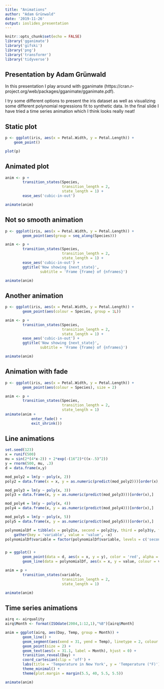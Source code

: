 ```yaml
---
title: "Animations"
author: "Adam Grünwald"
date: '2019-11-26'
output: ioslides_presentation
---
```


```r
knitr::opts_chunk$set(echo = FALSE)
library('gganimate')
library('gifski')
library('png')
library('transformr')
library('tidyverse')
```

## Presentation by Adam Grünwald

In this presentation I play around with gganimate (https://cran.r-project.org/web/packages/gganimate/gganimate.pdf).

I try some different options to present the iris dataset as well as visualizing some different polynomial regressions fit to synthetic data. In the final slide I have tried a time series animation which I think looks really neat!

## Static plot

```r
p <- ggplot(iris, aes(x = Petal.Width, y = Petal.Length)) + 
    geom_point()

plot(p)

```

## Animated plot

```r
anim <- p + 
        transition_states(Species,
                          transition_length = 2,
                          state_length = 1) +
        ease_aes('cubic-in-out')

animate(anim)
```

## Not so smooth animation

```r
p <- ggplot(iris, aes(x = Petal.Width, y = Petal.Length)) + 
        geom_point(aes(group = seq_along(Species)))

anim <- p + 
        transition_states(Species,
                          transition_length = 2,
                          state_length = 1) +
        ease_aes('cubic-in-out') +
        ggtitle('Now showing {next_state}',
                subtitle = 'Frame {frame} of {nframes}')

animate(anim)
```

## Another animation

```r
p <- ggplot(iris, aes(x = Petal.Width, y = Petal.Length)) + 
        geom_point(aes(colour = Species, group = 1L))

anim <- p + 
        transition_states(Species,
                          transition_length = 2,
                          state_length = 1) +
        ease_aes('cubic-in-out') +
        ggtitle('Now showing {next_state}',
                subtitle = 'Frame {frame} of {nframes}')

animate(anim)
```

## Animation with fade

```r
p <- ggplot(iris, aes(x = Petal.Width, y = Petal.Length)) + 
        geom_point(aes(colour = Species), size = 2)

anim <- p + 
        transition_states(Species,
                          transition_length = 2,
                          state_length = 1)
animate(anim + 
            enter_fade() +
            exit_shrink())
```

## Line animations

```r
set.seed(123)
x = runif(500)
mu = sin(2*(4*x-2)) + 2*exp(-(16^2)*((x-.5)^2))
y = rnorm(500, mu, .3)
d = data.frame(x,y)

mod_poly2 = lm(y ~ poly(x, 2))
poly2 = data.frame(x = x, y = as.numeric(predict(mod_poly2)))[order(x),]

mod_poly3 = lm(y ~ poly(x, 3))
poly3 = data.frame(x, y = as.numeric(predict(mod_poly3)))[order(x),]

mod_poly4 = lm(y ~ poly(x, 4))
poly4 = data.frame(x, y = as.numeric(predict(mod_poly4)))[order(x),]

mod_poly5 = lm(y ~ poly(x, 5))
poly5 = data.frame(x, y = as.numeric(predict(mod_poly5)))[order(x),]

polynomialDf = tibble(x = poly2$x, second = poly2$y, third = poly3$y, fourth = poly4$y, fifth = poly5$y) %>%
    gather(key = 'variable', value = 'value', -x)
polynomialDf$variable = factor(polynomialDf$variable, levels = c('second', 'third', 'fourth', 'fifth'))


p = ggplot() +
        geom_point(data = d, aes(x = x, y = y), color = 'red', alpha = 1/4) +
        geom_line(data = polynomialDf, aes(x = x, y = value, colour = variable, group = variable))

anim = p +
        transition_states(variable,
                          transition_length = 2,
                          state_length = 1)

animate(anim)
```

## Time series animations

```r
airq <- airquality
airq$Month <- format(ISOdate(2004,1:12,1),"%B")[airq$Month]

anim = ggplot(airq, aes(Day, Temp, group = Month)) + 
        geom_line() + 
        geom_segment(aes(xend = 31, yend = Temp), linetype = 2, colour = 'grey') + 
        geom_point(size = 2) + 
        geom_text(aes(x = 31.1, label = Month), hjust = 0) + 
        transition_reveal(Day) + 
        coord_cartesian(clip = 'off') + 
        labs(title = 'Temperature in New York', y = 'Temperature (°F)') + 
        theme_minimal() + 
        theme(plot.margin = margin(5.5, 40, 5.5, 5.5))

animate(anim)
```